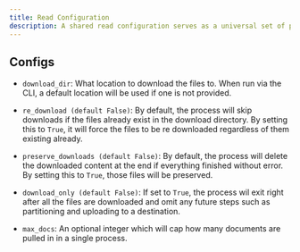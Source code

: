```yaml
---
title: Read Configuration 
description: A shared read configuration serves as a universal set of parameters that are consistent across all source connectors, providing a standardized way to access and retrieve documents from various sources. This configuration typically includes settings such as the download directory, which specifies the location where retrieved documents are stored. By maintaining common parameters like the download directory, users can streamline their data extraction processes, making it easier to manage and organize the downloaded documents irrespective of the source connector in use. This promotes consistency, ease of maintenance, and a more straightforward integration process when working with multiple source connectors within a system.
---
```


## Configs

*   `download_dir`: What location to download the files to. When run via the CLI, a default location will be used if one is not provided.
    
*   `re_download (default False)`: By default, the process will skip downloads if the files already exist in the download directory. By setting this to `True`, it will force the files to be re downloaded regardless of them existing already.
    
*   `preserve_downloads (default False)`: By default, the process will delete the downloaded content at the end if everything finished without error. By setting this to `True`, those files will be preserved.
    
*   `download_only (default False)`: If set to `True`, the process wil exit right after all the files are downloaded and omit any future steps such as partitioning and uploading to a destination.
    
*   `max_docs`: An optional integer which will cap how many documents are pulled in in a single process.